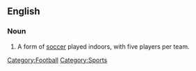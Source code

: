 ==English==
{{wikipedia}}

===Noun===
{{en-noun|-}}

# A form of [[soccer]] played indoors, with five players per team.

[[Category:Football]]
[[Category:Sports]]